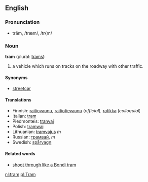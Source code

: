 ==English==

===Pronunciation===
*trăm, /træm/, /tr{m/

===Noun===
'''tram''' (plural: [[trams]])

# a vehicle which runs on tracks on the roadway with other traffic.

====Synonyms====
*[[streetcar]]

====Translations====
*Finnish: [[raitiovaunu]], [[raitiotievaunu]] (''official''), [[ratikka]] (''colloquial'')
*Italian: [[tram]] 
*Piedmonteis: [[tranvai]] 
*Polish: [[tramwaj]]
*Lithuanian: [[tramvajus]] ''m''
*Russian: [[трамвай]], ''m''
*Swedish: [[spårvagn]]

====Related words====
*[[shoot through like a Bondi tram]]

[[nl:tram]]
[[pl:Tram]]